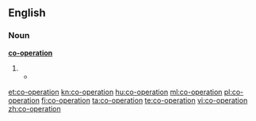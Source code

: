 {{also|cooperation|coöperation}}
==English==

===Noun===
'''[[co-]][[operation]]'''

# {{alternative spelling of|cooperation}}
#*{{quote-book|year=1913|author=[[w:Robert Barr (writer)|Robert Barr]]
|title=Lord Stranleigh Abroad
|chapter=4|url=http://openlibrary.org/works/OL1796924W
|passage=“I have tried, as I hinted, to enlist the '''co-operation''' of other capitalists, but experience has taught me that any appeal is futile that does not impinge directly upon cupidity.&thinsp;&hellip;&thinsp;.”}}

[[et:co-operation]]
[[kn:co-operation]]
[[hu:co-operation]]
[[ml:co-operation]]
[[pl:co-operation]]
[[fi:co-operation]]
[[ta:co-operation]]
[[te:co-operation]]
[[vi:co-operation]]
[[zh:co-operation]]